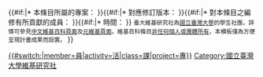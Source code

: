 {{tmbox
|small = {{{small|}}}
|image=[[File:The NTU Wiki club logo (no text).png|80px]]
|text={{#switch:{{{type|activity}}}
|member=
本條目為'''[[Wikipedia:國立臺灣大學維基研究社|臺大維基研究社]]'''的成員作品。紀錄如下： 
|activity=
本條目在'''[[Wikipedia:國立臺灣大學維基研究社|臺大維基研究社]]'''的活動中獲得擴充。紀錄如下： 
|class=
本條目在'''[[Wikipedia:國立臺灣大學維基研究社|臺大維基研究社]]'''的教育專案中獲得擴充。紀錄如下： 
|project=
這是'''[[Wikipedia:國立臺灣大學維基研究社|臺大維基研究社]]'''的教育專案。<br/> }}
{{#if:{{{project|}}}|* 本條目所屬的專案： '''{{{project}}}'''
}}{{#if:{{{insertversion|}}}|* 對應修訂版本：'''[[Special:Permalink/{{{insertversion}}}|{{{insertversion}}}]]'''
}}{{#if:{{{author|}}}|* 對本條目之編修有所貢獻的成員：'''{{{author}}}'''
}}{{#if:{{{date|}}}|* 時間： '''{{{date}}}'''}}
<small>臺大維基研究社為[[國立臺灣大學]]的學生社團，詳情可參見[[Wikipedia:國立臺灣大學維基研究社|中文維基百科頁面]]及[[:m:Wikimedia Taiwan/ntuwpc|元維基頁面]]。維基百科條目[[Wikipedia:条目所有权|非任何個人或團體所有]]，本模板僅為方便呈現計畫成果而設置。</small>
}}<includeonly>{{Check talk wp}}[[Category:台大維基社成果|{{#switch:{{{type|}}}|member=員|activity=活|class=課|project=專}}]]</includeonly>
<noinclude>{{Documentation}}[[Category:國立臺灣大學維基研究社]]</noinclude>